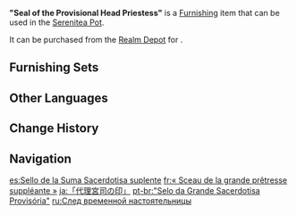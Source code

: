{{Furnishing Infobox
|id             = 372224
|image          = Item Seal of the Provisional Head Priestess.png
|caption        = 
|category       = Landform
|subcategory    = Rock
|quality        = 3
|adeptal_energy = 20
|description    = A stone that is nearly as tall as a person and can be seen in the wilderness of [[Seirai Island]]. The stone is securely tied with a shimenawa, with a Prayer Plaque with a cat's claw design hanging from it. The paw print on the top of the stone is particularly clear, and it is said that it is the "handiwork" of [[Neko]], "Provisional Head Priestess of the Asase Shrine." However, the size is too large to be a mark left by that cat...
|mention        = Neko
|source1        = [[Realm Depot]]
|load           = 35
|reduced_load   = 24
}}
'''"Seal of the Provisional Head Priestess"''' is a [[Furnishing]] item that can be used in the [[Serenitea Pot]].

It can be purchased from the [[Realm Depot]] for {{Item|Realm Currency|30|x=80}}.

==Furnishing Sets==
{{Craft Usage|type=Furnishing Set}}

==Other Languages==
{{Other Languages
|en      = "Seal of the Provisional Head Priestess"
|zhs     = 「代宫司之印」
|zhs_rm  = "Dàigōngsī zhī Yìn"
|zht     = 「代宮司之印」
|zht_rm  = "Dàigōngsī zhī Yìn"
|zh_tl   = 
|ja      = 「代理宮司の印」
|ja_rm   = "Dairi Guuji no Shirushi"
|ja_tl   = "Seal of the Acting Head Priestess"
|ko      = 「{{tt|대리|代理}} {{tt|궁사|宮司}}의 발자국」
|ko_rm   = "Daeri Gungsa-ui Baljaguk"
|ko_tl   = "Acting Priestess's Footprint"
|es      = Sello de la Suma Sacerdotisa suplente
|es_tl   = Seal of the Substitute Head Priestess
|fr      = «&nbsp;Sceau de la grande prêtresse suppléante&nbsp;»
|fr_tl   = "Seal of the Acting Great Priestess"
|ru      = След временной настоятельницы
|ru_tl   = Trail of Temporary Head Priestess
|th      = "ร่องรอยของรักษาการณ์หัวหน้ามิโกะ"
|th_rm   = "Rong roi khong raksa kan huana mi ko"
|th_tl   = 
|vi      = "Dấu Chân Guuji Đại Diện"
|vi_tl   = 
|de      = „Stempel der vorläufigen Oberpriesterin“
|de_tl   = "Chop of the Provisional High Priestess"
|id      = "Segel Pengganti Kepala Pendeta"
|id_tl   = "Seal of the Provisional Head Priestess"
|pt      = "Selo da Grande Sacerdotisa Provisória"
|pt_tl   = 
|tr      = "Geçici Baş Rahibenin Mührü"
|tr_tl   = 
|it      = Sigillo della Gran Sacerdotessa provvisoria
|it_tl   = Sigil of the Provisional Great Priestess
}}

==Change History==
{{Change History|2.2}}

==Navigation==
{{Furnishing Navbox|exterior}}

[[es:Sello de la Suma Sacerdotisa suplente]]
[[fr:« Sceau de la grande prêtresse suppléante »]]
[[ja:「代理宮司の印」]]
[[pt-br:"Selo da Grande Sacerdotisa Provisória"]]
[[ru:След временной настоятельницы]]